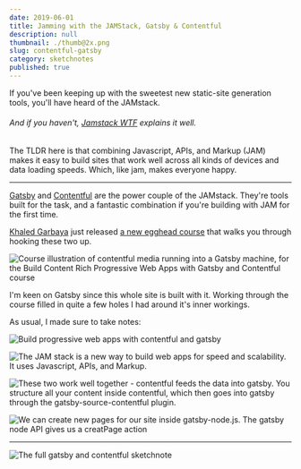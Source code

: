 ```yaml
---
date: 2019-06-01
title: Jamming with the JAMStack, Gatsby & Contentful
description: null
thumbnail: ./thumb@2x.png
slug: contentful-gatsby
category: sketchnotes
published: true
---
```



<SketchesContainer>

If you've been keeping up with the sweetest new static-site generation tools, you'll have heard of the JAMstack.
<h6>And if you haven't, <a target="_blank" href="https://jamstack.wtf/">Jamstack WTF</a> explains it well.</h6>

The TLDR here is that combining Javascript, APIs, and Markup (JAM) makes it easy to build sites that work well across all kinds of devices and data loading speeds. Which, like jam, makes everyone happy.

<hr />

[Gatsby](https://www.gatsbyjs.org/) and [Contentful](https://www.contentful.com/) are  the power couple of the JAMstack. They're tools built for the task, and a fantastic combination if you're building with JAM for the first time.

[Khaled Garbaya](https://khaledgarbaya.net/) just released [a new egghead course](https://egghead.io/courses/build-content-rich-progressive-web-apps-with-gatsby-and-contentful?rc=272bjb) that walks you through hooking these two up.

<Link to="https://egghead.io/courses/build-content-rich-progressive-web-apps-with-gatsby-and-contentful?rc=272bjb">

![Course illustration of contentful media running into a Gatsby machine, for the Build Content Rich Progressive Web Apps with Gatsby and Contentful course](./build-content-rich-progressive-web-apps-with-gatsby-and-contentful.png)

</Link>

I'm keen on Gatsby since this whole site is built with it. Working through the course filled in quite a few holes I had around it's inner workings.

As usual, I made sure to take notes:

![Build progressive web apps with contentful and gatsby](./gatsbycontentful1.png)

![The JAM stack is a new way to build web apps for speed and scalability. It uses Javascript, APIs, and Markup.](./gatsbycontentful2.png)

![These two work well together - contentful feeds the data into gatsby. You structure all your content inside contentful, which then goes into gatsby through the gatsby-source-contentful plugin.](./gatsbycontentful3.png)

![We can create new pages for our site inside gatsby-node.js. The gatsby node API gives us a creatPage action](./gatsbycontentful4.png)

---

<FullSketchnote coursename="Build Web Apps with Gatsby and Contentful" courselink="https://egghead.io/courses/build-content-rich-progressive-web-apps-with-gatsby-and-contentful?rc=272bjb">

![The full gatsby and contentful sketchnote](./gatsbycontentful_sketchnotes--mini.png)

</FullSketchnote>

</SketchesContainer>